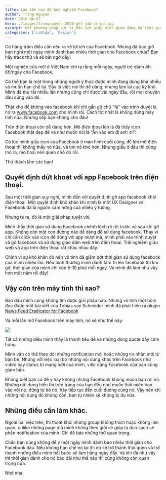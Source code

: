 ```yaml
---
title: Làm thế nào để bớt nghiện Facebook?
author: Trong Nguyen
date: 2018-04-07
hero: ./images/trongnguyen-2020-get-job-as-pd.jpg
excerpt: Một phương pháp cực kì hữu ích giúp mình giảm đáng kể thời gian sử dụng Facebook.
categories: ['LaVida', 'Design']
---
```


Có hàng trăm điều cần nêu ra về lợi ích của Facebook. Nhưng đã bao giờ bạn nghĩ một ngày mình dành bao nhiêu thời gian cho Facebook chưa? Bạn hãy track thử và sẽ bất ngờ đấy!

Một nghiên cứu mới ở Việt Nam chỉ ra rằng mỗi ngày, người trẻ dành 4h-6h/ngày cho Facebook.

Có thể bạn là một trong những người ý thức được mình đang dùng khá nhiều và muốn hạn chế lại. Đây là việc nói thì dễ dàng, nhưng làm lại cực kỳ khó. Mình đã thử rất nhiều lần nhưng cũng chỉ được vài ngày đầu, rồi mọi chuyện đâu cũng vào đó.

Thật khó để không vào facebook khi chỉ gần gõ chữ ”fa” vào trình duyệt là nó ra www.facebook.com cho mình rồi.
Cách tốt nhất là không dùng máy tính nữa. Nhưng sếp bạn không cho đâu!

Trên điện thoại còn dễ dàng hơn. Mở điện thoại lên là đã thấy icon Facebook thật đẹp đẽ và như muốn nói là “Ấn vào em đi anh ơi!”.

Có lúc mình giấu icon của Facebook ở màn hình cuối cùng, để khi mở điện thoại thì không thấy nó nữa, và tìm nó khó hơn. Nhưng giấu ở đâu thì cũng mò ra, mò hoài nên quen chổ đó rồi.

Thử thách lắm các bạn!

## Quyết định dứt khoát với app Facebook trên điện thoại.

Sau một thời gian suy nghĩ, mình đến với quyết định gỡ app facebook khỏi điện thoại. Một quyết định khó khăn khi mình là một UX Designer và Facebook đã là nguồn cảm hứng của nhiều ý tưởng.

Nhưng té ra, đó là một giải pháp tuyệt vời.

Mình thấy thời gian sử dụng Facebook chênh lệch rõ rệt trước và sau khi gỡ app. Không còn một con đường nào dễ dàng để sử dụng facebook. Thay vì chỉ cần click vào icon để dùng với app mượt mà, mình phải vào trình duyệt và gõ facebook và sử dụng giao diện web trên điện thoại. Trãi nghiệm giữu web và app trên điện thoại rất khác nhau đấy.

Chính vì sự khó khăn đó nên vô tình đã giảm bớt thời gian sử dụng facebook của mình nhiều lần. Nếu bình thường mình dành tầm 1h lên facebook thì khi gỡ, thời gian của mình chỉ còn 5-10 phút mỗi ngày.
Và mình đã làm như vậy hơn một năm rồi đấy!

## Vậy còn trên máy tính thì sao?

Ban đầu mình cũng không tìm được giải pháp nào. Nhưng vô tình một hôm đọc được một bài viết của Tobias van Schneider mình đã phát hiện ra plugin [News Feed Eradicator for Facebook](https://chrome.google.com/webstore/detail/news-feed-eradicator-for/fjcldmjmjhkklehbacihaiopjklihlgg)

Và mỗi lần mở Facebook trên máy tính, nó sẽ như thế này:

<div class="Image__Small">
  <img src="https://66.media.tumblr.com/95f6866cc081e385c03f5634863316b4/tumblr_inline_p6thfm96vq1r2iqwn_540.jpg" />
</div>

Tất cả những điều mình thấy là thanh tiêu đề và những dòng quote đầy cảm hứng.

Mình vẫn có thể theo dõi những notification mới hoặc những tin nhắn mới từ bạn bè. Nhưng với việc loại bỏ những nội dung khác trên Facebook như video hay status từ mạng lưới của mình, việc dùng Facebook của bạn cũng giảm hẵn.

Không biết bạn có để ý hay không nhưng Facebook không muốn bạn rời nó. Những nội dung hiển thị trên trang của bạn đều như muốn thôi miên bạn vào với nó, đừng từ bỏ nó, hãy tiếp tục đến cuối đường cùng nó.
Vậy nên khi những nội dung đó không còn, bạn tự nhiên sẽ không bị dụ nữa.

## Những điều cần làm khác.

Ngoài hai việc trên, thì thoát khỏi những group không thích hoặc không liên quan, unlike những page mà mình không theo giõi sẽ giúp ta dọn sạch sẽ phần notification của mình. Chỉ để báo những thứ quan trọng.

Chắc bạn cũng không để ý một ngày mình dành bao nhiêu thời gian cho Facebook đâu. Nếu không hạn chế nó lại thì nó sẽ trở thành thói quen và trở thành những điều mình bắt buộc sẽ làm hằng ngày  đấy. Và khi đã như vậy thì thời gian dành cho nó bao dài như thế nào thì cũng không còn quan trọng nữa.

Nhớ nha!
